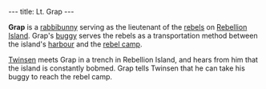 ---
title: Lt. Grap
---

{{twinsunica import}}{{Infobox Character
 |image=Rebelbun.gif
 |race=Rabbibunny
 |gender=Male
 |size=average
 |age=Adult
 |magical=
 |lba1=yes
 |lba2=
 |alignment=
 |occupation=
 |requires=
 |amount=
 |fam1=
 |fam2=
 |planet=
 |island=
 |building=
}}

'''Grap''' is a [[rabbibunny]] serving as the lieutenant of the [[rebels]] on [[Rebellion Island]]. Grap's [[buggy]] serves the rebels as a transportation method between the island's [[Rebellion Island harbour|harbour]] and the [[rebel camp]].

[[Twinsen]] meets Grap in a trench in Rebellion Island, and hears from him that the island is constantly bobmed. Grap tells Twinsen that he can take his buggy to reach the rebel camp.

<!-- remove these category links when they're all automated by categorizers...
[[Category:Rabbibunnies]]
[[Category:Male characters]]
[[Category:Average characters]]
[[Category:Adult characters]]
[[Category:Rebellion Island inhabitants]] -->